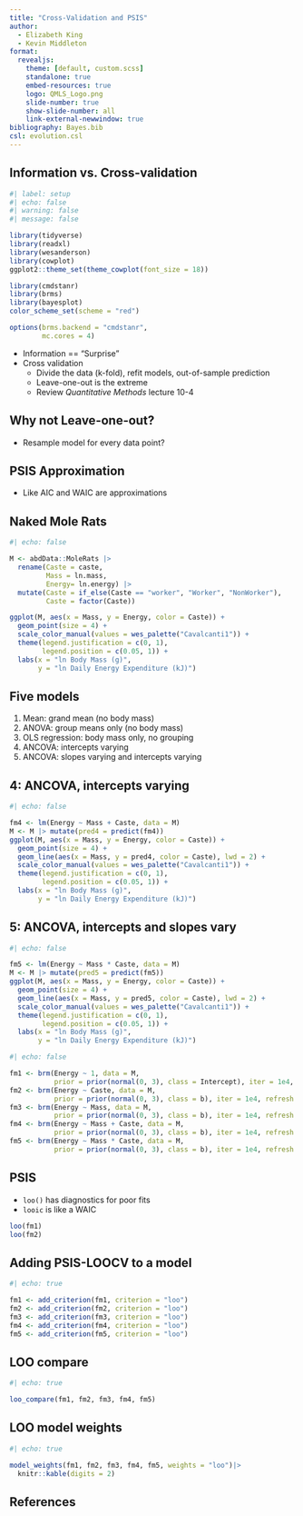 ```yaml
---
title: "Cross-Validation and PSIS"
author:
  - Elizabeth King
  - Kevin Middleton
format:
  revealjs:
    theme: [default, custom.scss]
    standalone: true
    embed-resources: true
    logo: QMLS_Logo.png
    slide-number: true
    show-slide-number: all
    link-external-newwindow: true
bibliography: Bayes.bib
csl: evolution.csl
---
```


## Information vs. Cross-validation

```r
#| label: setup
#| echo: false
#| warning: false
#| message: false

library(tidyverse)
library(readxl)
library(wesanderson)
library(cowplot)
ggplot2::theme_set(theme_cowplot(font_size = 18))

library(cmdstanr)
library(brms)
library(bayesplot)
color_scheme_set(scheme = "red")

options(brms.backend = "cmdstanr",
        mc.cores = 4)
```

- Information == "Surprise"
- Cross validation
    - Divide the data (k-fold), refit models, out-of-sample prediction
    - Leave-one-out is the extreme
    - Review *Quantitative Methods* lecture 10-4


## Why not Leave-one-out?

- Resample model for every data point?


## PSIS Approximation

- Like AIC and WAIC are approximations


## Naked Mole Rats

```r
#| echo: false

M <- abdData::MoleRats |> 
  rename(Caste = caste,
         Mass = ln.mass,
         Energy= ln.energy) |> 
  mutate(Caste = if_else(Caste == "worker", "Worker", "NonWorker"),
         Caste = factor(Caste))

ggplot(M, aes(x = Mass, y = Energy, color = Caste)) +
  geom_point(size = 4) +
  scale_color_manual(values = wes_palette("Cavalcanti1")) +
  theme(legend.justification = c(0, 1),
        legend.position = c(0.05, 1)) +
  labs(x = "ln Body Mass (g)",
       y = "ln Daily Energy Expenditure (kJ)")
```


## Five models

1. Mean: grand mean (no body mass)
2. ANOVA: group means only (no body mass)
3. OLS regression: body mass only, no grouping
4. ANCOVA: intercepts varying
5. ANCOVA: slopes varying and intercepts varying


## 4: ANCOVA, intercepts varying

```r
#| echo: false

fm4 <- lm(Energy ~ Mass + Caste, data = M)
M <- M |> mutate(pred4 = predict(fm4))
ggplot(M, aes(x = Mass, y = Energy, color = Caste)) +
  geom_point(size = 4) +
  geom_line(aes(x = Mass, y = pred4, color = Caste), lwd = 2) +
  scale_color_manual(values = wes_palette("Cavalcanti1")) +
  theme(legend.justification = c(0, 1),
        legend.position = c(0.05, 1)) +
  labs(x = "ln Body Mass (g)",
       y = "ln Daily Energy Expenditure (kJ)")
```


## 5: ANCOVA, intercepts and slopes vary

```r
#| echo: false

fm5 <- lm(Energy ~ Mass * Caste, data = M)
M <- M |> mutate(pred5 = predict(fm5))
ggplot(M, aes(x = Mass, y = Energy, color = Caste)) +
  geom_point(size = 4) +
  geom_line(aes(x = Mass, y = pred5, color = Caste), lwd = 2) +
  scale_color_manual(values = wes_palette("Cavalcanti1")) +
  theme(legend.justification = c(0, 1),
        legend.position = c(0.05, 1)) +
  labs(x = "ln Body Mass (g)",
       y = "ln Daily Energy Expenditure (kJ)")
```

```r
#| echo: false

fm1 <- brm(Energy ~ 1, data = M,
           prior = prior(normal(0, 3), class = Intercept), iter = 1e4, refresh = 0)
fm2 <- brm(Energy ~ Caste, data = M,
           prior = prior(normal(0, 3), class = b), iter = 1e4, refresh = 0)
fm3 <- brm(Energy ~ Mass, data = M,
           prior = prior(normal(0, 3), class = b), iter = 1e4, refresh = 0)
fm4 <- brm(Energy ~ Mass + Caste, data = M,
           prior = prior(normal(0, 3), class = b), iter = 1e4, refresh = 0)
fm5 <- brm(Energy ~ Mass * Caste, data = M,
           prior = prior(normal(0, 3), class = b), iter = 1e4, refresh = 0)
```


## PSIS

- `loo()` has diagnostics for poor fits
- `looic` is like a WAIC

```r
loo(fm1)
loo(fm2)
```


## Adding PSIS-LOOCV to a model

```r
#| echo: true

fm1 <- add_criterion(fm1, criterion = "loo")
fm2 <- add_criterion(fm2, criterion = "loo")
fm3 <- add_criterion(fm3, criterion = "loo")
fm4 <- add_criterion(fm4, criterion = "loo")
fm5 <- add_criterion(fm5, criterion = "loo")
```


## LOO compare

```r
#| echo: true

loo_compare(fm1, fm2, fm3, fm4, fm5)
```


## LOO model weights

```r
#| echo: true

model_weights(fm1, fm2, fm3, fm4, fm5, weights = "loo")|> 
  knitr::kable(digits = 2)
```


## References

::: {#refs}
:::
